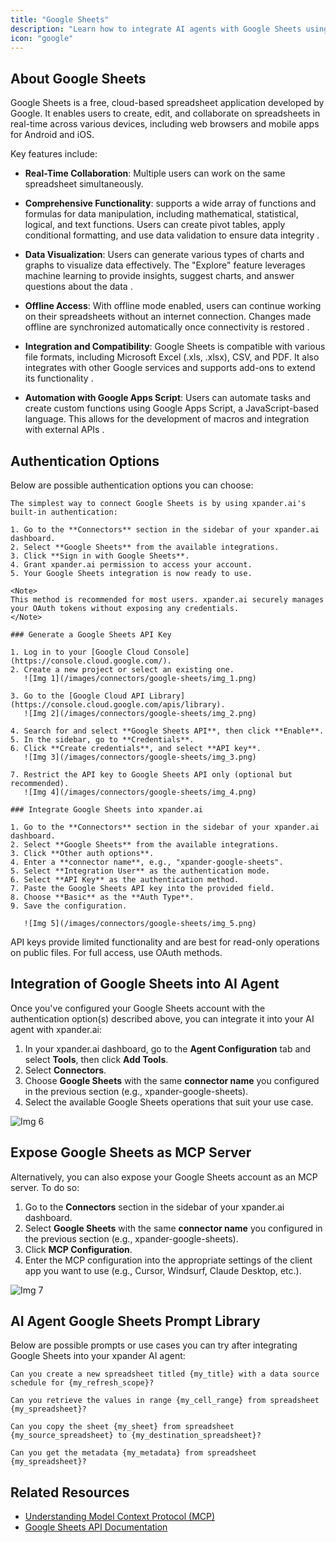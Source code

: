 ```yaml
---
title: "Google Sheets"
description: "Learn how to integrate AI agents with Google Sheets using xpander.ai. Create intelligent workflows that automate data analysis, trigger actions based on cell values, and enable natural language interaction with your spreadsheets."
icon: "google"
---
```


## About Google Sheets

Google Sheets is a free, cloud-based spreadsheet application developed by Google. It enables users to create, edit, and collaborate on spreadsheets in real-time across various devices, including web browsers and mobile apps for Android and iOS.

Key features include:

- **Real-Time Collaboration**: Multiple users can work on the same spreadsheet simultaneously. 

- **Comprehensive Functionality**: supports a wide array of functions and formulas for data manipulation, including mathematical, statistical, logical, and text functions. Users can create pivot tables, apply conditional formatting, and use data validation to ensure data integrity .

- **Data Visualization**: Users can generate various types of charts and graphs to visualize data effectively. The "Explore" feature leverages machine learning to provide insights, suggest charts, and answer questions about the data .

- **Offline Access**: With offline mode enabled, users can continue working on their spreadsheets without an internet connection. Changes made offline are synchronized automatically once connectivity is restored .

- **Integration and Compatibility**: Google Sheets is compatible with various file formats, including Microsoft Excel (.xls, .xlsx), CSV, and PDF. It also integrates with other Google services and supports add-ons to extend its functionality .

- **Automation with Google Apps Script**: Users can automate tasks and create custom functions using Google Apps Script, a JavaScript-based language. This allows for the development of macros and integration with external APIs .


## Authentication Options

Below are possible authentication options you can choose:

<Tabs>

  <Tab title="Built-in xpander.ai Auth">

    The simplest way to connect Google Sheets is by using xpander.ai's built-in authentication:

    1. Go to the **Connectors** section in the sidebar of your xpander.ai dashboard.  
    2. Select **Google Sheets** from the available integrations.  
    3. Click **Sign in with Google Sheets**.  
    4. Grant xpander.ai permission to access your account.  
    5. Your Google Sheets integration is now ready to use.

    <Note>
    This method is recommended for most users. xpander.ai securely manages your OAuth tokens without exposing any credentials.
    </Note>

  </Tab>

  <Tab title="API Access">

    ### Generate a Google Sheets API Key

    1. Log in to your [Google Cloud Console](https://console.cloud.google.com/).  
    2. Create a new project or select an existing one.  
       ![Img 1](/images/connectors/google-sheets/img_1.png)

    3. Go to the [Google Cloud API Library](https://console.cloud.google.com/apis/library).  
       ![Img 2](/images/connectors/google-sheets/img_2.png)

    4. Search for and select **Google Sheets API**, then click **Enable**.  
    5. In the sidebar, go to **Credentials**.  
    6. Click **Create credentials**, and select **API key**.  
       ![Img 3](/images/connectors/google-sheets/img_3.png)

    7. Restrict the API key to Google Sheets API only (optional but recommended).  
       ![Img 4](/images/connectors/google-sheets/img_4.png)

    ### Integrate Google Sheets into xpander.ai

    1. Go to the **Connectors** section in the sidebar of your xpander.ai dashboard.  
    2. Select **Google Sheets** from the available integrations.  
    3. Click **Other auth options**.  
    4. Enter a **connector name**, e.g., "xpander-google-sheets".  
    5. Select **Integration User** as the authentication mode. 
    6. Select **API Key** as the authentication method.   
    7. Paste the Google Sheets API key into the provided field.  
    8. Choose **Basic** as the **Auth Type**.  
    9. Save the configuration.  

       ![Img 5](/images/connectors/google-sheets/img_5.png)
   
   <Warning>
    API keys provide limited functionality and are best for read-only operations on public files. For full access, use OAuth methods.
   </Warning>

  </Tab>

</Tabs>

## Integration of Google Sheets into AI Agent

Once you've configured your Google Sheets account with the authentication option(s) described above, you can integrate it into your AI agent with xpander.ai:

1. In your xpander.ai dashboard, go to the **Agent Configuration** tab and select **Tools**, then click **Add Tools**. 
2. Select **Connectors**.  
3. Choose **Google Sheets** with the same **connector name** you configured in the previous section (e.g., xpander-google-sheets).  
4. Select the available Google Sheets operations that suit your use case.  

![Img 6](/images/connectors/google-sheets/img_6.png)

## Expose Google Sheets as MCP Server

Alternatively, you can also expose your Google Sheets account as an MCP server. To do so:

1. Go to the **Connectors** section in the sidebar of your xpander.ai dashboard.  
2. Select **Google Sheets** with the same **connector name** you configured in the previous section (e.g., xpander-google-sheets).  
3. Click **MCP Configuration**.  
4. Enter the MCP configuration into the appropriate settings of the client app you want to use (e.g., Cursor, Windsurf, Claude Desktop, etc.).

![Img 7](/images/connectors/google-sheets/img_7.png)

## AI Agent Google Sheets Prompt Library

Below are possible prompts or use cases you can try after integrating Google Sheets into your xpander AI agent:

```
Can you create a new spreadsheet titled {my_title} with a data source schedule for {my_refresh_scope}?
```

````
Can you retrieve the values in range {my_cell_range} from spreadsheet {my_spreadsheet}?
````

```
Can you copy the sheet {my_sheet} from spreadsheet {my_source_spreadsheet} to {my_destination_spreadsheet}?
```

```
Can you get the metadata {my_metadata} from spreadsheet {my_spreadsheet}?
```

## Related Resources

- [Understanding Model Context Protocol (MCP)](/user-guide/backend-configuration/connectors)
- [Google Sheets API Documentation](https://developers.google.com/workspace/sheets/api/guides/concepts)